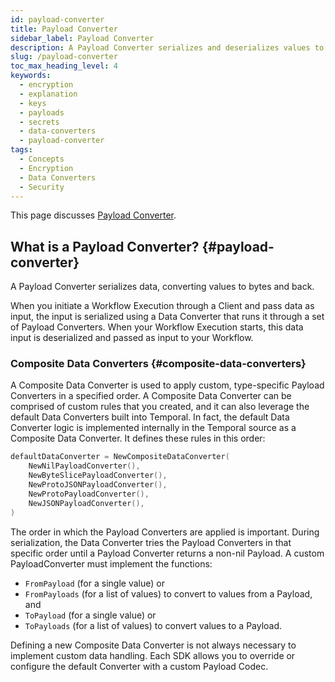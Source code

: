 ```yaml
---
id: payload-converter
title: Payload Converter
sidebar_label: Payload Converter
description: A Payload Converter serializes and deserializes values to and from bytes for use in the Temporal SDK.
slug: /payload-converter
toc_max_heading_level: 4
keywords:
  - encryption
  - explanation
  - keys
  - payloads
  - secrets
  - data-converters
  - payload-converter
tags:
  - Concepts
  - Encryption
  - Data Converters
  - Security
---
```


This page discusses [Payload Converter](#payload-converter).

## What is a Payload Converter? {#payload-converter}

A Payload Converter serializes data, converting values to bytes and back.

When you initiate a Workflow Execution through a Client and pass data as input, the input is serialized using a Data Converter that runs it through a set of Payload Converters.
When your Workflow Execution starts, this data input is deserialized and passed as input to your Workflow.

### Composite Data Converters {#composite-data-converters}

A Composite Data Converter is used to apply custom, type-specific Payload Converters in a specified order.
A Composite Data Converter can be comprised of custom rules that you created, and it can also leverage the default Data Converters built into Temporal.
In fact, the default Data Converter logic is implemented internally in the Temporal source as a Composite Data Converter. It defines these rules in this order:

```go
defaultDataConverter = NewCompositeDataConverter(
    NewNilPayloadConverter(),
    NewByteSlicePayloadConverter(),
    NewProtoJSONPayloadConverter(),
    NewProtoPayloadConverter(),
    NewJSONPayloadConverter(),
)
```

The order in which the Payload Converters are applied is important.
During serialization, the Data Converter tries the Payload Converters in that specific order until a Payload Converter returns a non-nil Payload.
A custom PayloadConverter must implement the functions:

- `FromPayload` (for a single value) or
- `FromPayloads` (for a list of values) to convert to values from a Payload, and
- `ToPayload` (for a single value) or
- `ToPayloads` (for a list of values) to convert values to a Payload.

Defining a new Composite Data Converter is not always necessary to implement custom data handling.
Each SDK allows you to override or configure the default Converter with a custom Payload Codec.
